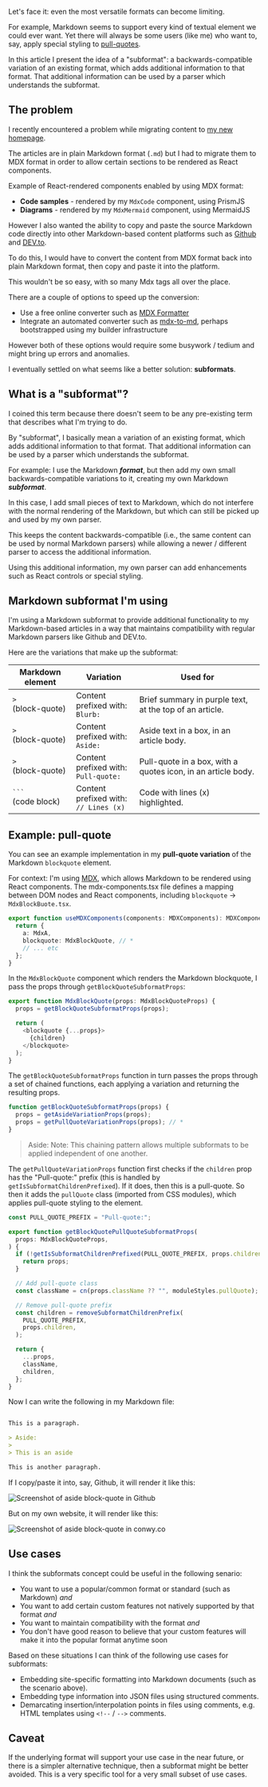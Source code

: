 
Let's face it: even the most versatile formats can become limiting.

For example, Markdown seems to support every kind of textual element we could ever want. Yet there will always be some users (like me) who want to, say, apply special styling to [pull-quotes](https://en.wikipedia.org/wiki/Pull_quote).

In this article I present the idea of a "subformat": a backwards-compatible variation of an existing format, which adds additional information to that format. That additional information can be used by a parser which understands the subformat.

## The problem

I recently encountered a problem while migrating content to [my new homepage](/projects/conwy).

The articles are in plain Markdown format (`.md`) but I had to migrate them to MDX format in
order to allow certain sections to be rendered as React components.

Example of React-rendered components enabled by using MDX format:

- **Code samples** - rendered by my `MdxCode` component, using PrismJS
- **Diagrams** - rendered by my `MdxMermaid` component, using MermaidJS

However I also wanted the ability to copy and paste the source Markdown code directly into other Markdown-based content platforms such as [Github](https://github.com/) and [DEV.to](https://dev.to/).

To do this, I would have to convert the content from MDX format back into plain Markdown format, then copy and paste it into the platform.

This wouldn't be so easy, with so many Mdx tags all over the place.

There are a couple of options to speed up the conversion:

- Use a free online converter such as [MDX Formatter](https://jsonformatter.org/mdx-formatter)
- Integrate an automated converter such as [mdx-to-md](https://www.npmjs.com/package/mdx-to-md), perhaps bootstrapped using my builder infrastructure

However both of these options would require some busywork / tedium and might bring up errors and anomalies.

I eventually settled on what seems like a better solution: **subformats**.

## What is a "subformat"?

I coined this term because there doesn't seem to be any pre-existing term that describes what I'm trying to do.

By "subformat", I basically mean a variation of an existing format, which adds additional information to that format. That additional information can be used by a parser which understands the subformat.

For example: I use the Markdown ***format***, but then add my own small backwards-compatible variations to it, creating my own Markdown ***subformat***.

In this case, I add small pieces of text to Markdown, which do not interfere with the normal rendering of the Markdown, but which can still be picked up and used by my own parser.

This keeps the content backwards-compatible (i.e., the same content can be used by normal Markdown parsers) while allowing a newer / different
parser to access the additional information.

Using this additional information, my own parser can add enhancements such as React controls or special styling.

## Markdown subformat I'm using

I'm using a Markdown subformat to provide additional functionality to my Markdown-based articles in a way that maintains
compatibility with regular Markdown parsers like Github and DEV.to.

Here are the variations that make up the subformat:

| Markdown element            | Variation                                   | Used for                                                     |
|-----------------------------|---------------------------------------------|--------------------------------------------------------------|
| `>`<br /> (block-quote)     | Content prefixed with:<br />`Blurb:`        | Brief summary in purple text, at the top of an article.      |
| `>`<br />(block-quote)      | Content prefixed with:<br />`Aside:`        | Aside text in a box, in an article body.                     |
| `>`<br />(block-quote)      | Content prefixed with:<br />`Pull-quote:`   | Pull-quote in a box, with a quotes icon, in an article body. |
| `` ``` ``<br />(code block) | Content prefixed with:<br />`// Lines (x) ` | Code with lines (x) highlighted.                             |

## Example: pull-quote

You can see an example implementation in my **pull-quote variation** of the Markdown `blockquote` element.

For context: I'm using [MDX](https://mdxjs.com/), which allows Markdown to be rendered using React components. The mdx-components.tsx file defines a mapping between DOM nodes and React components, including `blockquote` → `MdxBlockBuote.tsx`.

```typescript
export function useMDXComponents(components: MDXComponents): MDXComponents {
  return {
    a: MdxA,
    blockquote: MdxBlockQuote, // *
    // ... etc
  };
}
```

In the `MdxBlockQuote` component which renders the Markdown blockquote, I pass the props through `getBlockQuoteSubformatProps`:

```typescript
export function MdxBlockQuote(props: MdxBlockQuoteProps) {
  props = getBlockQuoteSubformatProps(props);

  return (
    <blockquote {...props}>
      {children}
    </blockquote>
  );
}
```

The `getBlockQuoteSubformatProps` function in turn passes the props through a set of chained functions, each applying a variation and returning the resulting props.

```typescript
function getBlockQuoteSubformatProps(props) {
  props = getAsideVariationProps(props);
  props = getPullQuoteVariationProps(props); // *
}
```

> Aside: Note: This chaining pattern allows multiple subformats to be applied independent of one another.

The `getPullQuoteVariationProps` function first checks if the `children` prop has the "Pull-quote:" prefix (this is handled by `getIsSubformatChildrenPrefixed`). If it does, then this is a pull-quote. So then it adds the `pullQuote` class (imported from CSS modules), which applies pull-quote styling to the element.

```typescript
const PULL_QUOTE_PREFIX = "Pull-quote:";

export function getBlockQuotePullQuoteSubformatProps(
  props: MdxBlockQuoteProps,
) {
  if (!getIsSubformatChildrenPrefixed(PULL_QUOTE_PREFIX, props.children)) {
    return props;
  }

  // Add pull-quote class
  const className = cn(props.className ?? "", moduleStyles.pullQuote);

  // Remove pull-quote prefix
  const children = removeSubformatChildrenPrefix(
    PULL_QUOTE_PREFIX,
    props.children,
  );

  return {
    ...props,
    className,
    children,
  };
}
```

Now I can write the following in my Markdown file:

```markdown

This is a paragraph.

> Aside:
>
> This is an aside

This is another paragraph.

```

If I copy/paste it into, say, Github, it will render it like this:

![Screenshot of aside block-quote in Github](/images/articles/subformats/github-screenshot.png)

But on my own website, it will render like this:

![Screenshot of aside block-quote in conwy.co](/images/articles/subformats/conwy-screenshot.png)

## Use cases

I think the subformats concept could be useful in the following senario:

- You want to use a popular/common format or standard (such as Markdown) *and*
- You want to add certain custom features not natively supported by that format *and*
- You want to maintain compatibility with the format *and*
- You don't have good reason to believe that your custom features will make it into the popular format anytime soon

Based on these situations I can think of the following use cases for subformats:

- Embedding site-specific formatting into Markdown documents (such as the scenario above).
- Embedding type information into JSON files using structured comments.
- Demarcating insertion/interpolation points in files using comments, e.g. HTML templates using `<!--` /  `-->` comments.

## Caveat

If the underlying format will support your use case in the near future, or there is a simpler alternative technique, then a subformat might be better avoided. This is a very specific tool for a very small subset of use cases.